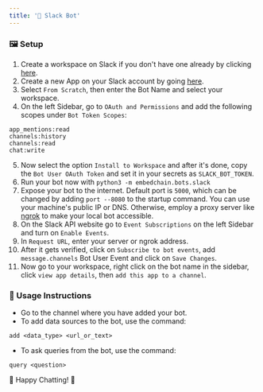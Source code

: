 ```yaml
---
title: '💼 Slack Bot'
---
```


### 🖼️ Setup

1. Create a workspace on Slack if you don't have one already by clicking [here](https://slack.com/intl/en-in/).
2. Create a new App on your Slack account by going [here](https://api.slack.com/apps).
3. Select `From Scratch`, then enter the Bot Name and select your workspace.
4. On the left Sidebar, go to `OAuth and Permissions` and add the following scopes under `Bot Token Scopes`:
```text
app_mentions:read
channels:history
channels:read
chat:write
```
5. Now select the option `Install to Workspace` and after it's done, copy the `Bot User OAuth Token` and set it in your secrets as `SLACK_BOT_TOKEN`.
6. Run your bot now with `python3 -m embedchain.bots.slack`
7. Expose your bot to the internet. Default port is `5000`, which can be changed by adding `port --8080` to the startup command. You can use your machine's public IP or DNS. Otherwise, employ a proxy server like [ngrok](https://ngrok.com/) to make your local bot accessible.
8. On the Slack API website go to `Event Subscriptions` on the left Sidebar and turn on `Enable Events`.
9. In `Request URL`, enter your server or ngrok address.
10. After it gets verified, click on `Subscribe to bot events`, add `message.channels` Bot User Event and click on `Save Changes`.
11. Now go to your workspace, right click on the bot name in the sidebar, click `view app details`, then `add this app to a channel`.

### 🚀 Usage Instructions

- Go to the channel where you have added your bot.
- To add data sources to the bot, use the command:
```text
add <data_type> <url_or_text>
```
- To ask queries from the bot, use the command:
```text
query <question>
```

🎉 Happy Chatting! 🎉
